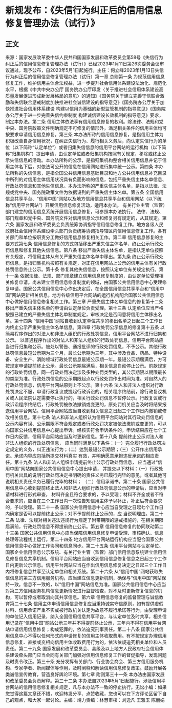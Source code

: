 # 新规发布：《失信行为纠正后的信用信息修复管理办法（试行）》
## 正文
来源：国家发展改革委中华人民共和国国家发展和改革委员会第58号《失信行为纠正后的信用信息修复管理办法（试行）》已经2023年1月11日第26次委务会议审议通过，现予公布，自2023年5月1日起施行。主任：何立峰2023年1月13日失信行为纠正后的信用信息修复管理办法（试行）第一章 总则第一条 为规范信用信息修复工作，维护信用主体合法权益，进一步提升社会信用体系建设法治化、规范化水平，根据《中共中央办公厅 国务院办公厅印发〈关于推进社会信用体系建设高质量发展促进形成新发展格局的意见〉的通知》《国务院关于建立完善守信联合激励和失信联合惩戒制度加快推进社会诚信建设的指导意见》《国务院办公厅关于加快推进社会信用体系建设 构建以信用为基础的新型监管机制的指导意见》《国务院办公厅关于进一步完善失信约束制度 构建诚信建设长效机制的指导意见》要求，制定本办法。第二条 信用主体依法享有信用信息修复的权利。除法律、法规和党中央、国务院政策文件明确规定不可修复的情形外，满足相关条件的信用主体均可按要求申请信用信息修复。第三条 本办法所称的信用信息修复，是指信用主体为积极改善自身信用状况，在纠正失信行为、履行相关义务后，向认定失信行为的单位（以下简称“认定单位”）或者归集失信信息的信用平台网站的运行机构（以下简称“归集机构”）提出申请，由认定单位或者归集机构按照有关规定，移除或终止公示失信信息的活动。本办法所称的公示，是指归集机构整合相关信用信息并记于信用主体名下后，对依法可公开的信息在信用网站进行集中统一公示。第四条 本办法所称的失信信息，是指全国公共信用信息基础目录和地方公共信用信息补充目录中所列的对信用主体信用状况具有负面影响的信息，包括严重失信主体名单信息、行政处罚信息和其他失信信息。本办法所称的严重失信主体名单，是指以法律、法规或党中央、国务院政策文件为依据设列的严重失信主体名单。第五条 全国信用信息共享平台、“信用中国”网站以及地方信用信息共享平台和信用网站（以下统称“信用平台网站”）开展信用信息修复活动，适用本办法。 有关行业主管（监管）部门建立的信用信息系统开展信用信息修复，可参照本办法执行。 法律、法规、部门规章和党中央、国务院文件对信用信息公示和修复另有规定的，从其规定。第六条 国家发展和改革委员会负责统筹协调指导信用信息修复工作。地方各级人民政府社会信用体系建设牵头部门负责统筹协调指导辖区内信用信息修复工作。各有关部门和单位按职责分工做好信用信息修复相关工作。第二章 信用信息修复的主要方式第七条 信用信息修复的方式包括移出严重失信主体名单、终止公示行政处罚信息和修复其他失信信息。第八条 移出严重失信主体名单，是指认定单位按照有关规定，将信用主体从有关严重失信主体名单中移出。第九条 终止公示行政处罚信息，是指归集机构按照有关规定，对正在信用网站上公示的信用主体有关行政处罚信息终止公示。第十条 修复其他失信信息，按照认定单位有关规定执行。第十一条 依据法律、法规、部门规章建立信用信息修复制度的，由认定单位受理相关修复申请。尚未建立信用信息修复制度的领域，由国家公共信用信息中心受理修复申请。国家公共信用信息中心作出决定后，在全国信用信息共享平台和“信用中国”网站更新相关信息。地方各级信用平台网站的运行机构配合国家公共信用信息中心做好信用信息修复相关工作。第三章 严重失信主体名单信息的修复第十二条 移出严重失信主体名单的申请由认定单位负责受理。第十三条 认定单位应当严格按照已建立的严重失信主体名单制度规定，审核决定是否同意将信用主体移出名单。第十四条 “信用中国”网站自收到认定单位共享的移出名单之日起三个工作日内终止公示严重失信主体名单信息。第四章 行政处罚公示信息的修复第十五条 以简易程序作出的对法人和非法人组织的行政处罚信息，信用平台网站不进行归集和公示。 以普通程序作出的对法人和非法人组织的行政处罚信息，信用平台网站应当进行归集和公示。被处以警告、通报批评的行政处罚信息，不予公示。其他行政处罚信息最短公示期为三个月，最长公示期为三年，其中涉及食品、药品、特种设备、安全生产、消防领域行政处罚信息最短公示期一年。最短公示期届满后，方可按规定申请提前终止公示。最长公示期届满后，相关信息自动停止公示。前款规定的行政处罚信息，同一行政处罚决定涉及多种处罚类型的，其公示期限以期限最长的类型为准。行政处罚信息的公示期限起点以行政处罚作出时间为准。对自然人的行政处罚信息，信用平台网站原则上不公示。第十六条 法人和非法人组织对行政处罚决定不服，申请行政复议或提起行政诉讼的，相关程序终结前，除行政复议机关或人民法院认定需要停止执行的，相关行政处罚信息不暂停公示。行政复议或行政诉讼程序终结后，行政处罚被依法撤销或变更的，原处罚机关应当及时将结果报送信用平台网站。信用平台网站应当自收到相关信息之日起三个工作日内撤销或修改相关信息。第十七条 法人和非法人组织认为信用平台网站对其行政处罚信息的公示内容有误、公示期限不符合规定或者行政处罚决定被依法撤销或变更的，可以向国家公共信用信息中心提出申诉。经核实符合申诉条件的，申诉结果应在七个工作日内反馈，信用平台网站应当及时更新信息。第十八条 提前终止公示对法人和非法人组织的行政处罚信息， 应当同时满足以下条件：（一）完全履行行政处罚决定规定的义务，纠正违法行为；（二）达到最短公示期限；（三）公开作出信用承诺。承诺内容应包括所提交材料真实 有效，并明确愿意承担违反承诺的相应责任。第十九条 法人和非法人组织申请提前终止公示行政处罚信息， 应当通过“信用中国”网站向国家公共信用信息中心提出申请， 并提交以下材料：（一）行政处罚机关出具的说明行政处罚决定书明确的责任义务已履行完毕的意见，或者其他可说明相关责任义务已履行完毕的材料； （二）信用承诺书。第二十条 国家公共信用信息中心收到提前终止法人和非法人组织行政处罚信息公示的申请后，应当对申请材料进行形式审查， 材料齐全且符合要求的，予以受理；材料不齐全或者不符合要求的，应当在三个工作日内一次性告知信用主体予以补正，补正后符合要求的，予以受理。第二十一条 国家公共信用信息中心应当自受理之日起七个工作日内确定是否可以提前终止公示；对不予提前终止公示的，应 当说明理由。第二十二条 法律、法规对相关违法违规行为规定了附带期限的惩戒措施的，在相关期限届满前，行政处罚信息不得提前终止公示。第五章 信用信息修复的协同联动第二十三条 国家公共信用信息中心应当保障信用信息修复申请受理、审核确认、信息处理等流程线上运行。第二十四条 地方信用平台网站运行机构应当配合国家公共信用信息中心做好工作协同和信息同步。第二十五条 信用平台网站与认定单位、国家企业信用信息公示系统、有关行业主管（监管）部门信用信息系统建立信用信息修复信息共享机制。信用平台网站应当自收到信用信息修复信息之日起三个工作日内更新公示信息。信用平台网站应当在作出信用信息修复决定之日起三个工作日内将修复信息共享至认定单位和相关系统。第二十六条 从“信用中国”网站获取失信信息的第三方信用服务机构，应当建立信息更新机制，确保与“信用中国”网站保持一致。信息不一致的，以“信用中国”网站信息为准。国家公共信用信息中心应当对第三方信用服务机构信息更新情况进行监督检查，对不及时更新修复信息的机构，可以暂停或者取消向其共享信息。第六章 信用信息修复的监督管理与诚信教育第二十七条 信用主体申请信用信息修复应当秉持诚实守信原则，如有提供虚假材料、信用承诺严重不实或被行政机关认定为故意不履行承诺等行为，由受理申请的单位记入信用记录，纳入全国信用信息共享平台，与认定单位及时共享，相关信用记录在“信用中国”网站公示三年并不得提前终止公示，三年内不得在信用平台网站申请信用信息修复；构成犯罪的，依法追究刑事责任。第二十八条 国家公共信用信息中心不得以任何形式向申请修复的信用主体收取费用。有不按规定办理信用信息修复、直接或变相向信用主体收取费用行为的，依法依规追究相关单位和人员责任。第二十九条 国家发展和改革委员会、县级及以上地方人民政府社会信用体系建设牵头部门应当会同有关部门加强对信用信息修复工作的督促指导，发现问题及时责令改正。第三十条 充分发挥有关部门、行业协会商会、第三方信用服务机构、专家学者、新闻媒体等作用，及时阐释和解读信用信息修复政策。鼓励开展各类诚信宣传教育，营造良好舆论环境。第七章 附则第三十一条 本办法由国家发展和改革委员会负责解释。第三十二条 本办法自2023年5月1日起施行。涉及信用平台网站的信用信息修复相关规定，凡与本办法不一致的停止执行。无讼小编：如果您觉得这篇文章还不错，欢迎转发分享、点赞收藏，您也可以在下方评论区留下自己的观点，和大家一起讨论。主编：靖力责编：林慧审核：刘逸凡 王雅玉 陈丽娟 